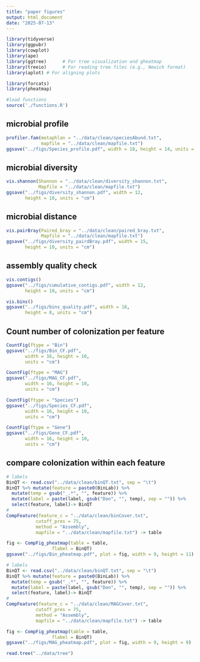 ```yaml
---
title: "paper figures"
output: html_document
date: "2025-07-13"
---
```


```r

library(tidyverse)
library(ggpubr)
library(cowplot)
library(ape)
library(ggtree)      # For tree visualization and gheatmap
library(treeio)      # For reading tree files (e.g., Newick format)
library(aplot) # For aligning plots

library(forcats)
library(pheatmap)

#load functions
source('./functions.R')

```

## microbial profile

```r

profiler.fam(metaphlan = "../data/clean/speciesAbund.txt",
             mapfile = "../data/clean/mapfile.txt")
ggsave("../figs/Species_profile.pdf", width = 18, height = 14, units = "cm")

```

## microbial diversity

```r

vis.shannon(Shannon = "../data/clean/diversity_shannon.txt",
            Mapfile = "../data/clean/mapfile.txt")
ggsave("../figs/diversity_shannon.pdf", width = 12, 
       height = 10, units = "cm")

```

## microbial distance

```r

vis.pairBray(Paired_bray = "../data/clean/paired_bray.txt",
             Mapfile = "../data/clean/mapfile.txt")
ggsave("../figs/diversity_pairdBray.pdf", width = 15, 
       height = 10, units = "cm")

```
## assembly quality check

```r

vis.contigs()
ggsave("../figs/cumulative_contigs.pdf", width = 12, 
       height = 10, units = "cm")

```

```r

vis.bins()
ggsave("../figs/bins_quality.pdf", width = 18, 
       height = 8, units = "cm")

```


## Count number of colonization per feature

```r

CountFig(ftype = "Bin")
ggsave("../figs/Bin_CF.pdf",
       width = 16, height = 10, 
       units = "cm")

```


```r

CountFig(ftype = "MAG")
ggsave("../figs/MAG_CF.pdf",
       width = 16, height = 10, 
       units = "cm")

```


```r

CountFig(ftype = "Species")
ggsave("../figs/Species_CF.pdf",
       width = 16, height = 10, 
       units = "cm")

```


```r

CountFig(ftype = "Gene")
ggsave("../figs/Gene_CF.pdf",
       width = 16, height = 10, 
       units = "cm")

```


## compare colonization within each feature

```r
# labels
BinQT <- read.csv("../data/clean/binQT.txt", sep = "\t")
BinQT %>% mutate(feature = paste0(BinLab)) %>%
  mutate(temp = gsub("_.*", "", feature)) %>%
  mutate(label = paste(label, gsub("Don", "", temp), sep = "")) %>%
  select(feature, label)-> BinQT
#
CompFeature(feature_c = "../data/clean/binCover.txt",
           cutoff_pres = 75,
           method = "Assembly",
           mapfile = "../data/clean/mapfile.txt") -> table

fig <- CompFig_pheatmap(table = table,
                 flabel = BinQT)
ggsave("../figs/Bin_pheatmap.pdf", plot = fig, width = 9, height = 11)

```


```r
# labels
BinQT <- read.csv("../data/clean/binQT.txt", sep = "\t")
BinQT %>% mutate(feature = paste0(BinLab)) %>%
  mutate(temp = gsub("_.*", "", feature)) %>%
  mutate(label = paste(label, gsub("Don", "", temp), sep = "")) %>%
  select(feature, label)-> BinQT
#
CompFeature(feature_c = "../data/clean/MAGCover.txt",
           cutoff_pres = 75,
           method = "Assembly",
           mapfile = "../data/clean/mapfile.txt") -> table

fig <- CompFig_pheatmap(table = table,
                 flabel = BinQT)
ggsave("../figs/MAG_pheatmap.pdf", plot = fig, width = 9, height = 9)

```


```r

read.tree("../data/tree")

```










